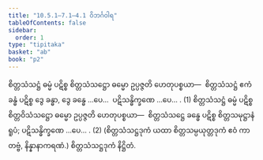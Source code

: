 ```yaml
---
title: "10.5.1–7.1–4.1 ဝိဘင်္ဂဝါရ"
tableOfContents: false
sidebar:
  order: 1
type: "tipitaka"
basket: "ab"
book: "p2"
---
```



<DynamicBreadcrumb />

<Division number="185" book="p2" e="ch" v="38" p="121">

<Paragraph number="2763" book="p2">
စိတ္တသံသဋ္ဌံ ဓမ္မံ ပဋိစ္စ စိတ္တသံသဋ္ဌော ဓမ္မော ဥပ္ပဇ္ဇတိ ဟေတုပစ္စယာ—  စိတ္တသံသဋ္ဌံ ဧကံ ခန္ဓံ ပဋိစ္စ ဒွေ ခန္ဓာ, ဒွေ ခန္ဓေ …ပေ…  ပဋိသန္ဓိက္ခဏေ …ပေ… . (1)
</Paragraph>

<Paragraph number="2764" book="p2">
စိတ္တသံသဋ္ဌံ ဓမ္မံ ပဋိစ္စ စိတ္တဝိသံသဋ္ဌော ဓမ္မော ဥပ္ပဇ္ဇတိ ဟေတုပစ္စယာ—  စိတ္တသံသဋ္ဌေ ခန္ဓေ ပဋိစ္စ စိတ္တသမုဋ္ဌာနံ ရူပံ; ပဋိသန္ဓိက္ခဏေ …ပေ… . (2)
</Paragraph>

<Paragraph number="2765" book="p2">
(စိတ္တသံသဋ္ဌဒုကံ ယထာ စိတ္တသမ္ပယုတ္တဒုကံ ဧဝံ ကာတဗ္ဗံ, နိန္နာနာကရဏံ.)

</Paragraph>
</Division>

<Paragraph number="2766" type="center" book="p2">
စိတ္တသံသဋ္ဌဒုကံ နိဋ္ဌိတံ.
</Paragraph>